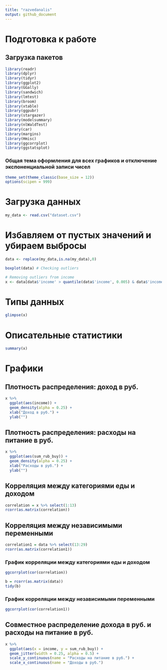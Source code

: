 ---
title: "razvedanalis"
output: github_document
---
# Подготовка к работе

## Загрузка пакетов

```{r setup, message=FALSE, warning=FALSE}
library(readr)
library(dplyr)
library(tidyr)
library(ggplot2)
library(GGally)
library(sandwich)
library(lmtest)
library(broom)
library(xtable)
library(ggpubr)
library(stargazer)
library(modelsummary)
library(nlWaldTest)
library(car)
library(margins)
library(Hmisc)
library(ggcorrplot)
library(ggstatsplot)

```


### Общая тема оформления для всех графиков и отключение экспоненциальной записи чисел

```{r cars}
theme_set(theme_classic(base_size = 12))
options(scipen = 999) 
```


# Загрузка данных 

```{r 1}
my_data <- read.csv("dataset.csv")
```

# Избавляем от пустых значений и убираем выбросы

```{r outliers}

data <- replace(my_data,is.na(my_data),0) 

boxplot(data) # Checking outliers

# Removing outliers from income
x <- data[data$'income' > quantile(data$'income', 0.005) & data$'income' < quantile(data$'income', 0.995),]

```


# Типы данных

```{r 2}
glimpse(x)
```


# Описательные статистики 

```{r 3}
summary(x)
```


# Графики

## Плотность распределения: доход в руб.
```{r 6}
x %>% 
  ggplot(aes(income)) + 
  geom_density(alpha = 0.25) +
  xlab("Доход в руб.") +
  ylab("")
```


## Плотность распределения: расходы на питание в руб.

```{r 7}
x %>% 
  ggplot(aes(sum_rub_buy)) + 
  geom_density(alpha = 0.25) +
  xlab("Расходы в руб.") +
  ylab("")
```


## Корреляция между категориями еды и доходом

```{r 8, warning=FALSE}
correlation = x %>% select(1:13)
rcorr(as.matrix(correlation))
```


## Корреляция между независимыми переменными
```{r 9, warning=FALSE}
correlation1 = data %>% select(13:29)
rcorr(as.matrix(correlation1))
```
### График корреляции между категориями еды и доходом
```{r 10}
ggcorrplot(cor(correlation))
```


```{r corr, warning = FALSE}
b = rcorr(as.matrix(data))
tidy(b)
```


### График корреляции между независимыми переменными
```{r 11}
ggcorrplot(cor(correlation1))

```


## Совместное распределение дохода в руб. и расходы на питание в руб.

```{r 12}
x %>% 
  ggplot(aes(x = income, y = sum_rub_buy)) +
  geom_jitter(width = 0.25, alpha = 0.5) +  
  scale_y_continuous(name = "Расходы на питание в руб.") +
  scale_x_continuous(name = "Доходы в руб.")

```
